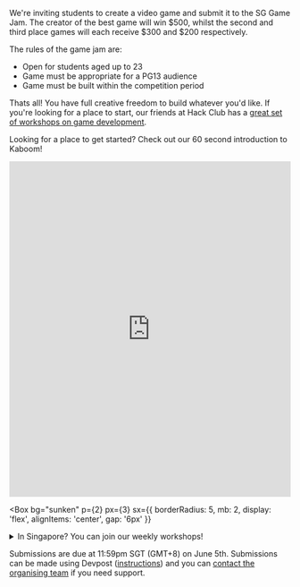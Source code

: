 
We're inviting students to create a video game and submit it to the SG Game Jam. The creator of the best game will win $500, whilst the second and third place games will each receive $300 and $200 respectively.

The rules of the game jam are:

- Open for students aged up to 23
- Game must be appropriate for a PG13 audience
- Game must be built within the competition period

Thats all! You have full creative freedom to build whatever you'd like. If you're looking for a place to start, our friends at Hack Club has a [great set of workshops on game development](https://workshops.hackclub.com/#games).

Looking for a place to get started? Check out our 60 second introduction to Kaboom!

<iframe width="100%" height="600px" src="https://www.youtube.com/embed/wme1A4WmyXE" title="YouTube video player" frameborder="0" allow="accelerometer; autoplay; clipboard-write; encrypted-media; gyroscope; picture-in-picture" allowfullscreen></iframe>

<Box
  bg="sunken"
  p={2}
  px={3}
  sx={{
    borderRadius: 5,
    mb: 2,
    display: 'flex',
    alignItems: 'center',
    gap: '6px'
  }}
>
  <details>
    <summary>In Singapore? You can join our weekly workshops!</summary>
    <hr />
    The workshops will be hosted at XCL World Academy Singapore (2 Yishun Street
    42, Singapore 768039) every Friday (4pm to 6pm SGT) of the jam. The public 
    is welcome to travel to the school and participate in the workshops. 
    Free food and drink will be provided as well as support on games.
  </details>
</Box>

Submissions are due at 11:59pm SGT (GMT+8) on June 5th. Submissions can be made using Devpost ([instructions](https://help.devpost.com/hc/en-us/articles/360054999651-How-to-enter-a-submission)) and you can [contact the organising team](mailto:contact@innovationcircuit.com) if you need support.
